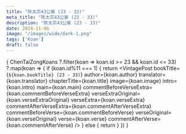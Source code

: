 ```yaml
---
title: "陈太宗43公案 (23 - 33)"
meta_title: "陈太宗43公案 (23 - 33)"
description: "陈太宗43公案 (23 - 33)"
date: 2024-11-06
image: "/images/wide/dark-1.png"
tags: ['Koan']
draft: false
---
```



<div class="container zh-koans">

  {
    ChenTaiZongKoans
     ?.filter(koan => koan.id >= 23 && koan.id <= 33)
     ?.map(koan => {
        if (koan.id%11 === 1) {
          return <VintagePost
                    bookTitle={`${koan.bookTitle} (23 - 33)`}
                    author={koan.author}
                    translator={koan.translator}
                    chapterTitle={koan.title} image={koan.image}
                    intro={koan.intro} main={koan.main}
                    commentBeforeVerseExtra={koan.commentBeforeVerseExtra}
                    verseExtraOriginal={koan.verseExtraOriginal}
                    verseExtra={koan.verseExtra}
                    commentAfterVerseExtra={koan.commentAfterVerseExtra}
                    commentBeforeVerse={koan.commentBeforeVerse}
                    verseOriginal={koan.verseOriginal}
                    verse={koan.verse}
                    commentAfterVerse={koan.commentAfterVerse}
          />
        } else {
          return <VintagePost chapterTitle={koan.title} image={koan.image}
                              intro={koan.intro} main={koan.main}
                              commentBeforeVerseExtra={koan.commentBeforeVerseExtra}
                              verseExtraOriginal={koan.verseExtraOriginal}
                              verseExtra={koan.verseExtra}
                              commentAfterVerseExtra={koan.commentAfterVerseExtra}
                              commentBeforeVerse={koan.commentBeforeVerse}
                              verseOriginal={koan.verseOriginal}
                              verse={koan.verse}
                              commentAfterVerse={koan.commentAfterVerse}
          />
        }
      })
  }

</div>
